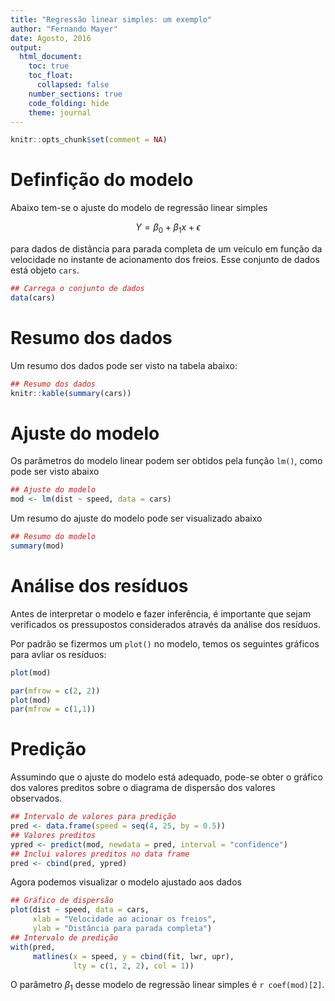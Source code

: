 ```yaml
---
title: "Regressão linear simples: um exemplo"
author: "Fernando Mayer"
date: Agosto, 2016
output:
  html_document:
    toc: true
    toc_float:
      collapsed: false
    number_sections: true
    code_folding: hide
    theme: journal
---
```


```r
knitr::opts_chunk$set(comment = NA)
```

# Definfição do modelo

Abaixo tem-se o ajuste do modelo de regressão linear simples

$$
Y = \beta_0 + \beta_1 x + \epsilon
$$

para dados de distância para parada completa de um veículo em função da
velocidade no instante de acionamento dos freios. Esse conjunto de dados
está objeto `cars`.

```r
## Carrega o conjunto de dados
data(cars)
```

# Resumo dos dados

Um resumo dos dados pode ser visto na tabela abaixo:

```r
## Resumo dos dados
knitr::kable(summary(cars))
```

# Ajuste do modelo

Os parâmetros do modelo linear podem ser obtidos pela função `lm()`,
como pode ser visto abaixo

```r
## Ajuste do modelo
mod <- lm(dist ~ speed, data = cars)
```

Um resumo do ajuste do modelo pode ser visualizado abaixo

```r
## Resumo do modelo
summary(mod)
```

# Análise dos resíduos

Antes de interpretar o modelo e fazer inferência, é importante que sejam
verificados os pressupostos considerados através da análise dos resíduos.

Por padrão se fizermos um `plot()` no modelo, temos os seguintes
gráficos para avliar os resíduos:

```r
plot(mod)
```

```r
par(mfrow = c(2, 2))
plot(mod)
par(mfrow = c(1,1))
```

# Predição

Assumindo que o ajuste do modelo está adequado, pode-se obter o
gráfico dos valores preditos sobre o diagrama de dispersão dos
valores observados.

```r
## Intervalo de valores para predição
pred <- data.frame(speed = seq(4, 25, by = 0.5))
## Valores preditos
ypred <- predict(mod, newdata = pred, interval = "confidence")
## Inclui valores preditos no data frame
pred <- cbind(pred, ypred)
```

Agora podemos visualizar o modelo ajustado aos dados

```r
## Gráfico de dispersão
plot(dist ~ speed, data = cars,
     xlab = "Velocidade ao acionar os freios",
     ylab = "Distância para parada completa")
## Intervalo de predição
with(pred,
     matlines(x = speed, y = cbind(fit, lwr, upr),
              lty = c(1, 2, 2), col = 1))
```

O parâmetro $\beta_1$ desse modelo de regressão linear simples é
`r coef(mod)[2]`.
